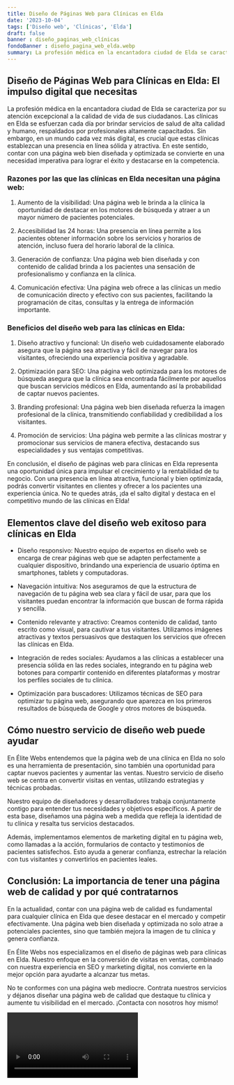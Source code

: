 ```yaml
---
title: Diseño de Páginas Web para Clínicas en Elda
date: '2023-10-04'
tags: ['Diseño web', 'Clínicas', 'Elda']
draft: false
banner : diseño_paginas_web_clínicas
fondoBanner : diseño_pagina_web_elda.webp
summary: La profesión médica en la encantadora ciudad de Elda se caracteriza por su atención excepcional a la calidad de vida de sus ciudadanos. Las clínicas en Elda se esfuerzan cada día por brindar servicios de salud de alta calidad y humano, respaldados por profesionales altamente capacitados. Sin embargo, en un mundo cada vez más digital, es crucial que estas clínicas establezcan una presencia en línea sólida y atractiva. En este sentido, contar con una página web bien diseñada y optimizada se convierte en una necesidad imperativa para lograr el éxito y destacarse en la competencia.
---
```


## Diseño de Páginas Web para Clínicas en Elda: El impulso digital que necesitas

La profesión médica en la encantadora ciudad de Elda se caracteriza por su atención excepcional a la calidad de vida de sus ciudadanos. Las clínicas en Elda se esfuerzan cada día por brindar servicios de salud de alta calidad y humano, respaldados por profesionales altamente capacitados. Sin embargo, en un mundo cada vez más digital, es crucial que estas clínicas establezcan una presencia en línea sólida y atractiva. En este sentido, contar con una página web bien diseñada y optimizada se convierte en una necesidad imperativa para lograr el éxito y destacarse en la competencia.

### Razones por las que las clínicas en Elda necesitan una página web:

1. Aumento de la visibilidad: Una página web le brinda a la clínica la oportunidad de destacar en los motores de búsqueda y atraer a un mayor número de pacientes potenciales.

2. Accesibilidad las 24 horas: Una presencia en línea permite a los pacientes obtener información sobre los servicios y horarios de atención, incluso fuera del horario laboral de la clínica.

3. Generación de confianza: Una página web bien diseñada y con contenido de calidad brinda a los pacientes una sensación de profesionalismo y confianza en la clínica.

4. Comunicación efectiva: Una página web ofrece a las clínicas un medio de comunicación directo y efectivo con sus pacientes, facilitando la programación de citas, consultas y la entrega de información importante.

### Beneficios del diseño web para las clínicas en Elda:

1. Diseño atractivo y funcional: Un diseño web cuidadosamente elaborado asegura que la página sea atractiva y fácil de navegar para los visitantes, ofreciendo una experiencia positiva y agradable.

2. Optimización para SEO: Una página web optimizada para los motores de búsqueda asegura que la clínica sea encontrada fácilmente por aquellos que buscan servicios médicos en Elda, aumentando así la probabilidad de captar nuevos pacientes.

3. Branding profesional: Una página web bien diseñada refuerza la imagen profesional de la clínica, transmitiendo confiabilidad y credibilidad a los visitantes.

4. Promoción de servicios: Una página web permite a las clínicas mostrar y promocionar sus servicios de manera efectiva, destacando sus especialidades y sus ventajas competitivas.

En conclusión, el diseño de páginas web para clínicas en Elda representa una oportunidad única para impulsar el crecimiento y la rentabilidad de tu negocio. Con una presencia en línea atractiva, funcional y bien optimizada, podrás convertir visitantes en clientes y ofrecer a los pacientes una experiencia única. No te quedes atrás, ¡da el salto digital y destaca en el competitivo mundo de las clínicas en Elda!

<GifSeo />

<Cta />

## Elementos clave del diseño web exitoso para clínicas en Elda

- Diseño responsivo: Nuestro equipo de expertos en diseño web se encarga de crear páginas web que se adapten perfectamente a cualquier dispositivo, brindando una experiencia de usuario óptima en smartphones, tablets y computadoras.

- Navegación intuitiva: Nos aseguramos de que la estructura de navegación de tu página web sea clara y fácil de usar, para que los visitantes puedan encontrar la información que buscan de forma rápida y sencilla.

- Contenido relevante y atractivo: Creamos contenido de calidad, tanto escrito como visual, para cautivar a tus visitantes. Utilizamos imágenes atractivas y textos persuasivos que destaquen los servicios que ofrecen las clínicas en Elda.

- Integración de redes sociales: Ayudamos a las clínicas a establecer una presencia sólida en las redes sociales, integrando en tu página web botones para compartir contenido en diferentes plataformas y mostrar los perfiles sociales de tu clínica.

- Optimización para buscadores: Utilizamos técnicas de SEO para optimizar tu página web, asegurando que aparezca en los primeros resultados de búsqueda de Google y otros motores de búsqueda.

## Cómo nuestro servicio de diseño web puede ayudar

En Élite Webs entendemos que la página web de una clínica en Elda no solo es una herramienta de presentación, sino también una oportunidad para captar nuevos pacientes y aumentar las ventas. Nuestro servicio de diseño web se centra en convertir visitas en ventas, utilizando estrategias y técnicas probadas.

Nuestro equipo de diseñadores y desarrolladores trabaja conjuntamente contigo para entender tus necesidades y objetivos específicos. A partir de esta base, diseñamos una página web a medida que refleja la identidad de tu clínica y resalta tus servicios destacados.

Además, implementamos elementos de marketing digital en tu página web, como llamadas a la acción, formularios de contacto y testimonios de pacientes satisfechos. Esto ayuda a generar confianza, estrechar la relación con tus visitantes y convertirlos en pacientes leales.

## Conclusión: La importancia de tener una página web de calidad y por qué contratarnos

En la actualidad, contar con una página web de calidad es fundamental para cualquier clínica en Elda que desee destacar en el mercado y competir efectivamente. Una página web bien diseñada y optimizada no solo atrae a potenciales pacientes, sino que también mejora la imagen de tu clínica y genera confianza.

En Élite Webs nos especializamos en el diseño de páginas web para clínicas en Elda. Nuestro enfoque en la conversión de visitas en ventas, combinado con nuestra experiencia en SEO y marketing digital, nos convierte en la mejor opción para ayudarte a alcanzar tus metas.

No te conformes con una página web mediocre. Contrata nuestros servicios y déjanos diseñar una página web de calidad que destaque tu clínica y aumente tu visibilidad en el mercado. ¡Contacta con nosotros hoy mismo!

<Video />

<CtaBot job='Clínicas' city='Elda'/>

<Gmaps query='Elda+españa+maps' />